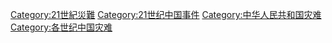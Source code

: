 [[Category:21世紀災難|Category:21世紀災難]]
[[Category:21世纪中国事件|Category:21世纪中国事件]]
[[Category:中华人民共和国灾难|Category:中华人民共和国灾难]]
[[Category:各世纪中国灾难|Category:各世纪中国灾难]]